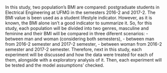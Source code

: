 In this study, two population's BMI are compared: postgraduate students in Electrical Engineering at UFMG in the semesters 2016-2 and 2017-2. The BMI value is been used as a student lifestyle indicator. However, as it is known, the BMI alone isn't a good indicator to summarize it. So, for this study, each population will be divided into two genres, masculine and feminine and their BMI will be compared in three diferent scenarios:
- between man and woman (considering both semesters),
- between man from 2016-2 semester and 2017-2 semester,
- between woman from 2016-2 semester and 2017-2 semester.
Therefore, next in this study, each experiment will be discussed and how the data were treated for each of them, alongside with a exploratory analysis of it. Then, each experiment will be tested and the model assumptions' checked.
